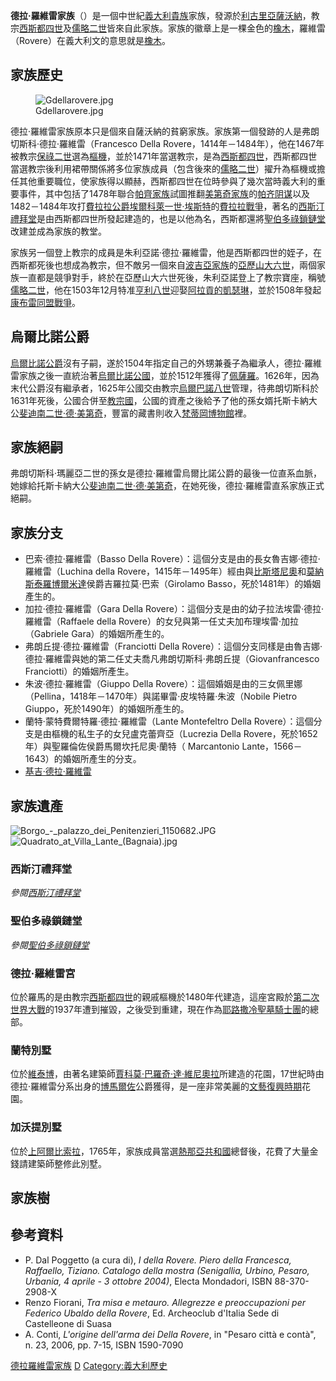 {{noteTA
|T=zh-hans:德拉罗韦雷;zh-hk:德拉·羅維雷;zh-tw:德拉·羅維雷;
|1=zh-hans:德拉罗韦雷;zh-hk:德拉·羅維雷;zh-tw:德拉·羅維雷;
|2=zh-hans:罗韦雷;zh-hk:羅維雷;zh-tw:羅維雷;
}}
{{Royal house|
|surname = 德拉·羅維雷家族
|estate = 
|coat of arms = [[Image:Blason_famille_it_Della_Rovere01.svg|200px]] 
|country = 
*[[烏爾比諾公國|烏爾比諾公國]]
*{{Tsl|en|Duchy of Sora|索拉公國}}
|titles = <nowiki></nowiki>
* 烏爾比諾公爵
* 索拉公爵
* 佩薩羅領主
* 塞尼加利亞領主
|final ruler = {{Tsl|en|Francesco Maria II della Rovere, Duke of Urbino|弗朗切斯科·瑪麗亞二世·德拉·羅維雷}}
|founding year = 1430年
|founder = {{Tsl|it|Leonardo Beltramo di Savona Della Rovere|薩沃納的雷歐納爾多·德拉·羅維雷}}
|dissolution    = 1694年3月5日
|nationality = [[義大利|義大利]]
|ethnicity 	= [[義大利人|義大利人]]
|cadet branches = 
* 巴索·德拉·羅維雷
* 加拉·德拉·羅維雷
* 朱波·德拉·羅維雷
* 弗朗丘提·德拉·羅維雷
* 蘭特·德拉·羅維雷
* [[基吉家族|基吉·德拉·羅維雷]]
}}
{{意大利歷史}}

'''德拉·羅維雷家族'''（'''{{lang-it|Della Rovere}}'''）是一個中世紀[[義大利|義大利]][[貴族|貴族]]家族，發源於[[利古里亞|利古里亞]][[薩沃納|薩沃納]]，教宗[[西斯都四世|西斯都四世]]及[[儒略二世|儒略二世]]皆來自此家族。家族的徽章上是一棵金色的[[橡木|橡木]]，羅維雷（Rovere）在義大利文的意思就是[[橡木|橡木]]。

==家族歷史==
[[File:Gdellarovere.jpg|left]]

德拉·羅維雷家族原本只是個來自薩沃納的貧窮家族。家族第一個發跡的人是弗朗切斯科·德拉·羅維雷（Francesco Della Rovere，1414年－1484年），他在1467年被教宗[[保祿二世|保祿二世]]選為[[樞機|樞機]]，並於1471年當選教宗，是為[[西斯都四世|西斯都四世]]，西斯都四世當選教宗後利用裙帶關係將多位家族成員（包含後來的[[儒略二世|儒略二世]]）擢升為樞機或擔任其他重要職位，使家族得以顯赫，西斯都四世在位時參與了幾次當時義大利的重要事件，其中包括了1478年聯合[[帕齊家族|帕齊家族]]試圖推翻[[美第奇家族|美第奇家族]]的[[帕齐阴谋|帕齐阴谋]]以及1482－1484年攻打[[費拉拉公爵|費拉拉公爵]][[埃爾科萊一世·埃斯特|埃爾科萊一世·埃斯特]]的[[費拉拉戰爭|費拉拉戰爭]]，著名的[[西斯汀禮拜堂|西斯汀禮拜堂]]是由西斯都四世所發起建造的，也是以他為名，西斯都還將[[聖伯多祿鎖鏈堂|聖伯多祿鎖鏈堂]]改建並成為家族的教堂。

家族另一個登上教宗的成員是朱利亞諾·德拉·羅維雷，他是西斯都四世的姪子，在西斯都死後也想成為教宗，但不敵另一個來自[[波吉亞家族|波吉亞家族]]的[[亞歷山大六世|亞歷山大六世]]，兩個家族一直都是競爭對手，終於在亞歷山大六世死後，朱利亞諾登上了教宗寶座，稱號[[儒略二世|儒略二世]]，他在1503年12月特准[[亨利八世|亨利八世]]迎娶[[阿拉貢的凱瑟琳|阿拉貢的凱瑟琳]]，並於1508年發起[[康布雷同盟戰爭|康布雷同盟戰爭]]。

==烏爾比諾公爵==
[[烏爾比諾公爵|烏爾比諾公爵]]{{Tsl|en|Guidobaldo da Montefeltro|圭多巴爾多·達·蒙特費爾特羅}}沒有子嗣，遂於1504年指定自己的外甥兼養子{{Tsl|en|Francesco Maria I della Rovere, Duke of Urbino|弗朗切斯科·瑪麗亞一世·德拉·羅維雷}}為繼承人，德拉·羅維雷家族之後一直統治著[[烏爾比諾公國|烏爾比諾公國]]，並於1512年獲得了[[佩薩羅|佩薩羅]]。1626年，因為末代公爵{{Tsl|en|Francesco Maria II della Rovere, Duke of Urbino|弗朗切斯科·瑪麗亞二世·德拉·羅維雷}}沒有繼承者，1625年公國交由教宗[[烏爾巴諾八世|烏爾巴諾八世]]管理，待弗朗切斯科於1631年死後，公國合併至[[教宗國|教宗國]]，公國的資產之後給予了他的孫女婿托斯卡納大公[[斐迪南二世·德·美第奇|斐迪南二世·德·美第奇]]，豐富的藏書則收入[[梵蒂岡博物館|梵蒂岡博物館]]裡。

==家族絕嗣==
弗朗切斯科·瑪麗亞二世的孫女{{Tsl|en|Vittoria della Rovere|維多利亞·德拉·羅維雷}}是德拉·羅維雷烏爾比諾公爵的最後一位直系血脈，她嫁給托斯卡納大公[[斐迪南二世·德·美第奇|斐迪南二世·德·美第奇]]，在她死後，德拉·羅維雷直系家族正式絕嗣。

==家族分支==
* 巴索·德拉·羅維雷（Basso Della Rovere）：這個分支是由{{Tsl|it|Leonardo Beltramo di Savona Della Rovere|薩沃納的雷歐納爾多·德拉·羅維雷}}的長女魯吉娜·德拉·羅維雷（Luchina della Rovere，1415年－1495年）經由與[[比斯塔尼奧|比斯塔尼奧]]和[[莫納斯泰羅博爾米達|莫納斯泰羅博爾米達]]侯爵吉羅拉莫·巴索（Girolamo Basso，死於1481年）的婚姻產生的。
* 加拉·德拉·羅維雷（Gara Della Rovere）：這個分支是由{{Tsl|it|Leonardo Beltramo di Savona Della Rovere|薩沃納的雷歐納爾多·德拉·羅維雷}}的幼子拉法埃雷·德拉·羅維雷（Raffaele della Rovere）的女兒{{Tsl|it|Luchina Della Rovere|魯吉娜·德拉·羅維雷}}與第一任丈夫加布理埃雷·加拉（Gabriele Gara）的婚姻所產生的。
* 弗朗丘提·德拉·羅維雷（Franciotti Della Rovere）：這個分支同樣是由魯吉娜·德拉·羅維雷與她的第二任丈夫喬凡弗朗切斯科·弗朗丘提（Giovanfrancesco Franciotti）的婚姻所產生。
* 朱波·德拉·羅維雷（Giuppo Della Rovere）：這個婚姻是由{{Tsl|it|Leonardo Beltramo di Savona Della Rovere|薩沃納的雷歐納爾多·德拉·羅維雷}}的三女佩里娜（Pellina，1418年－1470年）與諾畢雷·皮埃特羅·朱波（Nobile Pietro Giuppo，死於1490年）的婚姻所產生的。
* 蘭特·蒙特費爾特羅·德拉·羅維雷（Lante Montefeltro Della Rovere）：這個分支是由{{Tsl|en|Giulio della Rovere|朱利奧·德拉·羅維雷}}樞機的私生子{{Tsl|it|Ippolito Della Rovere|伊波利托·德拉·羅維雷}}的女兒盧克蕾齊亞（Lucrezia Della Rovere，死於1652年）與聖羅倫佐侯爵馬爾坎托尼奧·蘭特（ Marcantonio Lante，1566－1643）的婚姻所產生的分支。
* [[基吉家族|基吉·德拉·羅維雷]]

==家族遺產==
[[File:Borgo_-_palazzo_dei_Penitenzieri_1150682.JPG|thumb]]
[[File:Quadrato_at_Villa_Lante_(Bagnaia).jpg|thumb]]

===西斯汀禮拜堂===
''參閱[[西斯汀禮拜堂|西斯汀禮拜堂]]''
===聖伯多祿鎖鏈堂===
''參閱[[聖伯多祿鎖鏈堂|聖伯多祿鎖鏈堂]]''
===德拉·羅維雷宮===
位於羅馬的{{Tsl|en|Palazzo Della Rovere|德拉·羅維雷宮}}是由教宗[[西斯都四世|西斯都四世]]的親戚{{Tsl|en|Domenico della Rovere|多明尼科·德拉·羅維雷}}樞機於1480年代建造，這座宮殿於[[第二次世界大戰|第二次世界大戰]]的1937年遭到摧毀，之後受到重建，現在作為[[耶路撒冷聖墓騎士團|耶路撒冷聖墓騎士團]]的總部。
===蘭特別墅===
位於[[維泰博|維泰博]]，由著名建築師[[賈科莫·巴羅奇·達·維尼奧拉|賈科莫·巴羅奇·達·維尼奧拉]]所建造的花園，17世紀時由德拉·羅維雷分系出身的[[博馬爾佐|博馬爾佐]]公爵{{Tsl|en|Ippolito Lante Montefeltro della Rovere|伊波利托·蘭特·蒙特費爾特羅·德拉·羅維雷}}獲得，是一座非常美麗的[[文藝復興時期|文藝復興時期]]花園。
===加沃提別墅===
{{Tsl|it|Villa Gavotti|加沃提別墅}}位於[[上阿爾比索拉|上阿爾比索拉]]，1765年，家族成員{{Tsl|it|Francesco Maria Della Rovere|弗朗切斯科·瑪麗亞·德拉·羅維雷}}當選[[熱那亞共和國|熱那亞共和國]]總督後，花費了大量金錢請建築師{{Tsl|en|Paolo Gerolamo Brusco|保羅·傑羅拉莫·布魯斯科}}整修此別墅。

==家族樹==
{{familytree/start|style=font-size:95%;line-height:100%;}}
{{familytree |Leo|v|Fra|Leo={{Tsl|it|Leonardo Beltramo di Savona Della Rovere|薩沃納的雷歐納爾多·德拉·羅維雷}}
of Savona，<br>？－<br>約1430年）|Fra=弗朗切斯科（Francesco，<br>[[西斯都四世|西斯都四世]]，<br>1414年－1484年）}}
{{familytree ||||!|||||||}}
{{familytree ||||)|Luc|Luc=魯吉娜（Luchina，<br>1415年－1495年）}}
{{familytree ||||!||)|-|v|Bas|Bas=<span style=
 "font-variant:small-caps">巴索·德拉·羅維雷 （Basso della Rovere）}}
{{familytree ||||!|Gio|!||Gio=吉羅拉莫·巴索（Girolamo Basso<br>，死於1481年）比斯塔尼奧和
莫納斯泰羅侯爵}}
{{familytree ||||!||||`|Gb||||||Gb={{Tsl|en|Girolamo Basso della Rovere|吉羅拉莫·巴索·德拉·羅維雷}}樞機}}
{{familytree ||||)|Fra|Fra=弗朗潔塔（Franchetta<br>，1417年－<br>約1485年）}}
{{familytree ||||!||!}}
{{familytree ||||!|Bar|Bar=巴爾托洛梅奧·阿爾莫伊諾（Bartolomeo Armoino，<br>約死於1470年）}}
{{familytree ||||!|||||||}}
{{familytree ||||)|Pel|Pel=佩里娜（Pellina<br>，1418年－1470年）}}
{{familytree ||||!||)|-|-|Giu|Giu=<span style=
 "font-variant:small-caps">朱波·德拉·羅維雷（Giuppo della Rovere）}}
{{familytree ||||!|Pie|Pie=諾畢雷·皮埃特羅·德拉·羅維雷（Nobile Pietro Giuppo，<br>死於1490年）}}
{{familytree ||||!|||||||}}
{{familytree ||||)|Mar|Mar=瑪麗亞（Maria<br>，1420年－<br>約1490年）}}
{{familytree ||||!||!}}
{{familytree ||||!|Gia|Gia=賈科莫·巴索（Giacomo Basso<br>，死於1465年）比斯塔尼奧和
莫納斯泰羅侯爵}}
{{familytree ||||!|||||||}}
{{familytree ||||)|Bia|Bia=比安卡（Bianca<br>，1421年－1473年）}}
{{familytree ||||!||)|-|-|Ria|Ria=<span style=
 "font-variant:small-caps">里阿里歐·德拉·羅維雷（Riario della Rovere）}}
{{familytree ||||!|Pao|Pao=保羅·里阿里歐（Paolo Riario，<br>死於1460年）}}
{{familytree ||||!|||||||}}
{{familytree ||||`|Raf|Raf=拉法埃雷·德拉·羅維雷（Raffaele della Rovere<br>，1423年－1477年）}}
{{familytree ||||||)|-|v|Giu|Giu=朱利亞諾·德拉·羅維雷（Giuliano della Rovere，<br>[[儒略二世|儒略二世]]，<br>1443年－1513年）}}
{{familytree |||||Teo|!|Teo=特奧朵拉·瑪尼洛羅（Teodora Manirolo，<br>約死於1480年）}}
{{familytree ||||||||)|Leo|Leo={{Tsl|en|Leonardo della Rovere|雷歐納爾多·德拉·羅維雷}}<br>（1445年－1475年）}}
{{familytree ||||||||!|!}}
{{familytree ||||||||!|Gio|Gio=阿拉貢的喬凡娜（Giovanna d'Aragona）<br>[[那不勒斯的斐迪南多一世|那不勒斯的斐迪南多一世]]的女兒}}
{{familytree ||||||||!}}
{{familytree ||||||||)|Gio|-|Fra|v|Giu|-|Fran|-|Fed|-|Vit|Gio={{Tsl|en|Giovanni della Rovere|喬瓦尼·德拉·羅維雷}}<br>（死於1501年）索拉公爵，烏爾比諾公爵[[費德里科·達·蒙特費爾特羅|費德里科·達·蒙特費爾特羅]]的女婿|Fra={{Tsl|en|Francesco Maria I della Rovere|弗朗切斯科·瑪麗亞一世·德拉·羅維雷}}，<br>烏爾比諾公爵、索拉公爵<br>（1490年－1538年）|Giu={{Tsl|en|Guidobaldo II della Rovere|圭多巴爾多二世·德拉·羅維雷}}，<br>烏爾比諾公爵<br>（1517年－1574年）|Fran={{Tsl|en|Francesco Maria II della Rovere|弗朗切斯科·瑪麗亞二世·德拉·羅維雷}}，<br>烏爾比諾公爵、索拉公爵<br>（1549年－1631年）|Fed={{Tsl|en|Federico Ubaldo della Rovere|費德里科·烏巴爾多·德拉·羅維雷}}，<br>烏爾比諾公爵<br>（1605年－1625年）|Vit={{Tsl|en|Vittoria della Rovere|維多利亞·德拉·羅維雷}}<br>（1622年－1694年）}}
{{familytree ||||||||!||||||||!|||||!}}
{{familytree ||||||||!||||||||!|||||Liv|~|~|7|Liv={{Tsl|en|Livia della Rovere|利維亞·德拉·羅維雷}}}}
{{familytree ||||||||!||||||||!||||||||||:}}
{{familytree ||||||||)|Bar|||||)|Giu|-|Ipp|v|Liv|Bar=巴托洛梅奧（Bartolomeo，<br>1447年－1494年）,<br>馬薩及費拉拉大主教|Giu= {{Tsl|en|Giulio Feltrio della Rovere|朱利奧·費爾特里奧·德拉·羅維雷}}樞機，<br>（死於1578年）|Ipp=伊波利托（Ippolito，私生子，<br>聖洛倫佐因坎波侯爵，<br>死於1620年）|Liv={{Tsl|en|Livia della Rovere|利維亞·德拉·羅維雷}}}}
{{familytree ||||||||!||||||||!||||||||!}}
{{familytree ||||||||`|Luc|||||`|Giu|||||)|Giul|Luc={{Tsl|it|Luchina Della Rovere|魯吉娜·德拉·羅維雷}}（<br>1451年－1515年）|Giu=茱莉婭·德拉·羅維雷（Giulia della Rovere，死於1563年）|Giul=朱利奧（Giulio，<br>死於1636年）}}
{{familytree |||||||||!|)|-|-|Fra|||||||||!|Fra=<span style=
 "font-variant:small-caps">弗朗丘提·德拉·羅維雷（Franciotti della Rovere）}}
{{familytree |||||||||!|!||||||||||||||`|Lcz|Lcz=魯克蕾齊雅（Lucrezia）}}
{{familytree |||||||||!|Gia|||||||||||||)|-|-|-|Ipl|Gia=吉安·弗朗切斯科·德拉·羅維雷（Gian Francesco Franciotti，<br>死於1475年)|Ipl={{Tsl|en|Ippolito Lante Montefeltro della Rovere|伊波利托·蘭特·蒙特費爾特羅·德拉·羅維雷}}}}
{{familytree |||||||||!||||||||||||||||Mal|Mal=馬爾坎托尼奧·蘭特（Marcantonio Lante）}}
{{familytree |||||||||)|-|-|-|Gar|Gar=<span style=
 "font-variant:small-caps">加拉·德拉·羅維雷（Gara della Rovere）}}
{{familytree |||||||||Gab|Gab=塔雷斯·雷歐納爾多·德拉·羅維雷·菲力克斯（Thales Leonardo Della Rovere Felix，<br>21世紀）}}
{{familytree/end}}

==參考資料==
*P. Dal Poggetto (a cura di), ''I della Rovere. Piero della Francesca, Raffaello, Tiziano. Catalogo della mostra (Senigallia, Urbino, Pesaro, Urbania, 4 aprile - ­3 ottobre 2004)'', Electa Mondadori, ISBN 88-370-2908-X
*Renzo Fiorani, ''Tra misa e metauro. Allegrezze e preoccupazioni per Federico Ubaldo della Rovere'', Ed. Archeoclub d'Italia Sede di Castelleone di Suasa
*A. Conti, ''L'origine dell'arma dei Della Rovere'', in "Pesaro città e contà", n. 23, 2006, pp. 7-15, ISBN 1590-7090

{{歐洲各國王室|西歐}}
{{Authority control}}

[[Category:德拉羅維雷家族|]]
[[Category:義大利貴族|D]]
[[Category:義大利歷史|Category:義大利歷史]]